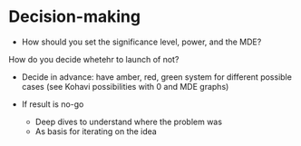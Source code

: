 # Decision-making

- How should you set the significance level, power, and the MDE?

How do you decide whetehr to launch of not?

- Decide in advance: have amber, red, green system for different possible cases (see Kohavi possibilities with 0 and MDE graphs)

- If result is no-go
  - Deep dives to understand where the problem was
  - As basis for iterating on the idea